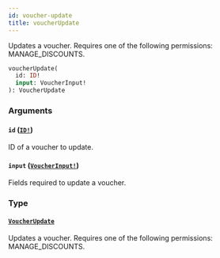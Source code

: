 ```yaml
---
id: voucher-update
title: voucherUpdate
---
```


Updates a voucher. Requires one of the following permissions: MANAGE_DISCOUNTS.

```graphql
voucherUpdate(
  id: ID!
  input: VoucherInput!
): VoucherUpdate

```

### Arguments

#### `id` ([`ID!`](../../../developer/api-reference/scalars/id))

ID of a voucher to update.

#### `input` ([`VoucherInput!`](../../../developer/api-reference/inputs/voucher-input))

Fields required to update a voucher.

### Type

#### [`VoucherUpdate`](../../../developer/api-reference/objects/voucher-update)

Updates a voucher. Requires one of the following permissions: MANAGE_DISCOUNTS.
